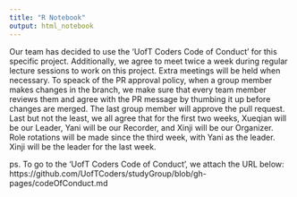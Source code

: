 ---
title: "R Notebook"
output: html_notebook
---

Our team has decided to use the 'UofT Coders Code of Conduct' for this specific project. Additionally, we agree to meet twice a week during regular lecture sessions to work on this project. Extra meetings will be held when necessary. To speack of the PR approval policy, when a group member makes changes in the branch, we make sure that every team member reviews them and agree with the PR message by thumbing it up before changes are merged. The last group member will approve the pull request. Last but not the least, we all agree that for the first two weeks, Xueqian will be our Leader, Yani will be our Recorder, and Xinji will be our Organizer. Role rotations will be made since the third week, with Yani as the leader. Xinji will be the leader for the last week.

ps. To go to the 'UofT Coders Code of Conduct', we attach the URL below:
https://github.com/UofTCoders/studyGroup/blob/gh-pages/codeOfConduct.md